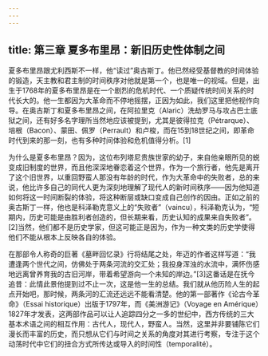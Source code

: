 ```yaml
---
---
---
```

title: 第三章 夏多布里昂：新旧历史性体制之间
---




夏多布里昂跟尤利西斯不一样，他“读过”奥古斯丁。他已然经受基督教的时间体验的锻造，天主教和君主制的时间秩序对他就是第一个，也是唯一的视域。但是，出生于1768年的夏多布里昂是在一个剧烈的危机时代、一个质疑传统时间关系的时代长大的。他一生都因为大革命而不停地摇摆，正因为如此，我们这里把他视作向导。在奥古斯丁和夏多布里昂之间，在阿拉里克（Alaric）洗劫罗马与攻占巴士底狱之间，还有好多名字理所当然地应该被提到，尤其是彼得拉克（Pétrarque）、培根（Bacon）、蒙田、佩罗（Perrault）和卢梭，而在15到18世纪之间，即革命时代到来的那一刻，也有多种时间体验和危机值得分析。[1]

为什么是夏多布里昂？因为，这位布列塔尼贵族世家的幼子，来自他亲眼所见的蜕变成旧制度的世界，而且他深深地眷恋着这个世界，作为一个旅行者，他先是离开了这个旧世界，以重回野蛮人那没有年龄的时代，作为大革命中的失败者，总的来说，他比许多自己的同代人更为深刻地理解了现代人的新时间秩序——因为他知道如何将这一时间断裂的体验，将这种断层或缺口变成自己创作的因由。正如之前的奥古斯丁一样，他也是科泽勒克意义上的“失败者”（vaincu），科泽勒克认为，“短期内，历史可能是由胜利者创造的，但长期来看，历史认知的成果来自失败者”。[2]当然，他们都不是历史学家，但这可能正是因为，作为一种文类的历史学使得他们不能从根本上反映各自的体验。

在那部令人称奇的巨著《墓畔回忆录》行将结尾之处，年迈的作者这样写道：“我遭逢两个世代之间，仿佛处于两条河流的交汇处；我投身浑浊的水流中，满怀伤感地远离曾养育我的古旧河岸，带着希望游向一个未知的岸边。”[3]这番话是在抚今追昔：此情此景他提到过不止一次，这是他一生的总结。我们就从他历险人生的起点开始吧，那时候，两条河的汇流还远远不能看清楚。他的第一部著作《论古今革命》（Essai historique）出版于1797年，而《美洲游记》（Voyage en Amérique）1827年才发表，这两部作品可以让人追踪四分之一多的世纪中，西方传统的三大基本术语之间的相互作用：古代人，现代人，野蛮人。当然，这里并非要铺陈它们漫长而丰富的历史，而只想从它们与时间之关系的角度对其进行考察，专注于这个动荡时代中它们的扭合方式所传达或导入的时间性（temporalité）。